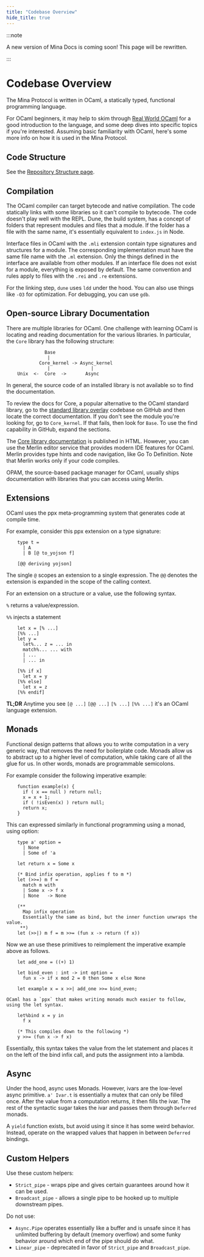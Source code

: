 ```yaml
---
title: "Codebase Overview"
hide_title: true
---
```


:::note

A new version of Mina Docs is coming soon! This page will be rewritten.

:::


# Codebase Overview

The Mina Protocol is written in OCaml, a statically typed, functional programming language.

For OCaml beginners, it may help to skim through [Real World OCaml](https://realworldocaml.org/) for a good introduction to the language, and some deep dives into specific topics if you're interested.
Assuming basic familiarity with OCaml, here's some more info on how it is used in the Mina Protocol.

## Code Structure

See the [Repository Structure page](/node-developers/repository-structure).

## Compilation

The OCaml compiler can target bytecode and native compilation. The code statically links with some libraries so it can't compile to bytecode. The code doesn't play well with the REPL. Dune, the build system, has a concept of folders that represent modules and files that a module. If the folder has a file with the same name, it's essentially equivalent to `index.js` in Node.

Interface files in OCaml with the `.mli` extension contain type signatures and structures for a module. The corresponding implementation must have the same file name with the `.ml` extension. Only the things defined in the interface are available from other modules. If an interface file does not exist for a module, everything is exposed by default. The same convention and rules apply to files with the `.rei` and `.re` extensions.

For the linking step, `dune` uses `ldd` under the hood. You can also use things like `-O3` for optimization. For debugging, you can use `gdb`.

## Open-source Library Documentation

There are multiple libraries for OCaml. One challenge with learning OCaml is locating and reading documentation for the various libraries. In particular, the `Core` library has the following structure:

```
              Base
               |
            Core_kernel -> Async_kernel
               |               |
    Unix  <-  Core  ->       Async
```

In general, the source code of an installed library is not available so to find the documentation.

To review the docs for Core, a popular alternative to the OCaml standard library, go to the [standard library overlay](https://github.com/janestreet/core) codebase on GitHub and then locate the correct documentation. If you don't see the module you're looking for, go to `Core_kernel`. If that fails, then look for `Base`. To use the find capability in GitHub, expand the sections.

The [Core library documentation](https://v2.ocaml.org/manual/core.html) is published in HTML. However, you can use the Merlin editor service that provides modern IDE features for OCaml. Merlin provides type hints and code navigation, like Go To Definition. Note that Merlin works only if your code compiles. 

OPAM, the source-based package manager for OCaml, usually ships documentation with libraries that you can access using Merlin.

## Extensions

OCaml uses the ppx meta-programming system that generates code at compile time.

For example, consider this ppx extension on a type signature:

```
    type t =
      | A
      | B [@ to_yojson f]

    [@@ deriving yojson]
```

The single `@` scopes an extension to a single expression. The `@@` denotes the extension is expanded in the scope of the calling context.

For an extension on a structure or a value, use the following syntax.

`%` returns a value/expression.

`%%` injects a statement

```
    let x = [% ...]
    [%% ...]
    let y =
      let%... z = ... in
      match%... ... with
      | ...
      | ... in

    [%% if x]
      let x = y
    [%% else]
      let x = z
    [%% endif]
```

**TL;DR** Anytime you see `[@ ...]` `[@@ ...]` `[% ...]` `[%% ...]` it's an OCaml language extension.

## Monads

Functional design patterns that allows you to write computation in a very generic way, that removes the need for boilerplate code. Monads allow us to abstract up to a higher level of computation, while taking care of all the glue for us. In other words, monads are programmable semicolons.

For example consider the following imperative example:

```
    function example(x) {
      if ( x == null ) return null;
      x = x + 1;
      if ( !isEven(x) ) return null;
      return x;
    }
```

This can expressed similarly in functional programming using a monad, using option:

```
    type a' option =
      | None
      | Some of 'a

    let return x = Some x

    (* Bind infix operation, applies f to m *)
    let (>>=) m f =
      match m with
      | Some x -> f x
      | None   -> None

    (**
      Map infix operation
      Essentially the same as bind, but the inner function unwraps the value.
     **)
    let (>>|) m f = m >>= (fun x -> return (f x))
```

Now we an use these primitives to reimplement the imperative example above as follows.

```
    let add_one = ((+) 1)

    let bind_even : int -> int option =
      fun x -> if x mod 2 = 0 then Some x else None

    let example x = x >>| add_one >>= bind_even;

OCaml has a `ppx` that makes writing monads much easier to follow, using the let syntax.

    let%bind x = y in
      f x

    (* This compiles down to the following *)
    y >>= (fun x -> f x)
```

Essentially, this syntax takes the value from the let statement and places it on the left of the bind infix call, and puts the assignment into a lambda.

## Async

Under the hood, async uses Monads. However, ivars are the low-level async primitive. `a' Ivar.t` is essentially a mutex that can only be filled once. After the value from a computation returns, it then fills the ivar. The rest of the syntactic sugar takes the ivar and passes them through `Deferred` monads.

A `yield` function exists, but avoid using it since it has some weird behavior. Instead, operate on the wrapped values that happen in between `Deferred` bindings.

## Custom Helpers

Use these custom helpers:

- `Strict_pipe` - wraps pipe and gives certain guarantees around how it can be used. 
- `Broadcast_pipe` - allows a single pipe to be hooked up to multiple downstream pipes.

Do not use:

- `Async.Pipe` operates essentially like a buffer and is unsafe since it has unlimited buffering by default (memory overflow) and some funky behavior around which end of the pipe should do what. 
- `Linear_pipe` - deprecated in favor of `Strict_pipe` and `Broadcast_pipe`.
